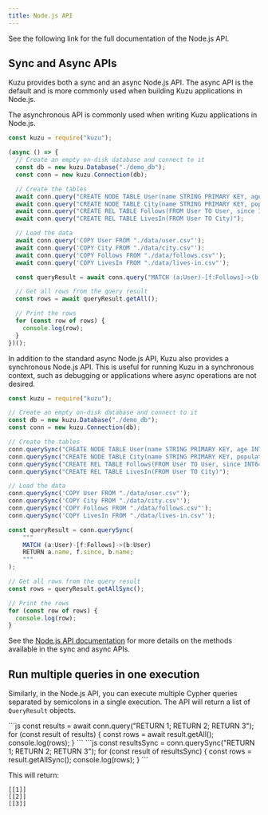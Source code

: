 ```yaml
---
title: Node.js API
---
```



See the following link for the full documentation of the Node.js API.

<LinkCard
  title="Node.js API documentation"
  href="https://kuzudb.com/api-docs/nodejs"
/>

## Sync and Async APIs

Kuzu provides both a sync and an async Node.js API. The async API is the default
and is more commonly used when building Kuzu applications in Node.js.

<Tabs>

<TabItem label="Async API">

The asynchronous API is commonly used when writing Kuzu applications in Node.js.

```js
const kuzu = require("kuzu");

(async () => {
  // Create an empty on-disk database and connect to it
  const db = new kuzu.Database("./demo_db");
  const conn = new kuzu.Connection(db);

  // Create the tables
  await conn.query("CREATE NODE TABLE User(name STRING PRIMARY KEY, age INT64)");
  await conn.query("CREATE NODE TABLE City(name STRING PRIMARY KEY, population INT64)");
  await conn.query("CREATE REL TABLE Follows(FROM User TO User, since INT64)");
  await conn.query("CREATE REL TABLE LivesIn(FROM User TO City)");

  // Load the data
  await conn.query('COPY User FROM "./data/user.csv"');
  await conn.query('COPY City FROM "./data/city.csv"');
  await conn.query('COPY Follows FROM "./data/follows.csv"');
  await conn.query('COPY LivesIn FROM "./data/lives-in.csv"');

  const queryResult = await conn.query("MATCH (a:User)-[f:Follows]->(b:User) RETURN a.name, f.since, b.name;");

  // Get all rows from the query result
  const rows = await queryResult.getAll();

  // Print the rows
  for (const row of rows) {
    console.log(row);
  }
})();
```

</TabItem>

<TabItem label="Sync API">

In addition to the standard async Node.js API, Kuzu also provides a synchronous Node.js API.
This is useful for running Kuzu in a synchronous context, such as debugging or applications
where async operations are not desired.

```js
const kuzu = require("kuzu");

// Create an empty on-disk database and connect to it
const db = new kuzu.Database("./demo_db");
const conn = new kuzu.Connection(db);

// Create the tables
conn.querySync("CREATE NODE TABLE User(name STRING PRIMARY KEY, age INT64)");
conn.querySync("CREATE NODE TABLE City(name STRING PRIMARY KEY, population INT64)");
conn.querySync("CREATE REL TABLE Follows(FROM User TO User, since INT64)");
conn.querySync("CREATE REL TABLE LivesIn(FROM User TO City)");

// Load the data
conn.querySync('COPY User FROM "./data/user.csv"');
conn.querySync('COPY City FROM "./data/city.csv"');
conn.querySync('COPY Follows FROM "./data/follows.csv"');
conn.querySync('COPY LivesIn FROM "./data/lives-in.csv"');

const queryResult = conn.querySync(
    """
    MATCH (a:User)-[f:Follows]->(b:User)
    RETURN a.name, f.since, b.name;
    """
);

// Get all rows from the query result
const rows = queryResult.getAllSync();

// Print the rows
for (const row of rows) {
  console.log(row);
}
```

</TabItem>

</Tabs>

See the [Node.js API documentation](https://api-docs.kuzudb.com/nodejs/) for more details
on the methods available in the sync and async APIs.

## Run multiple queries in one execution

Similarly, in the Node.js API, you can execute multiple Cypher queries separated by semicolons in a single execution.
The API will return a list of `QueryResult` objects.

<Tabs>

<TabItem label="Async API">
```js
const results = await conn.query("RETURN 1; RETURN 2; RETURN 3");
for (const result of results) {
  const rows = await result.getAll();
  console.log(rows);
}
```
</TabItem>

<TabItem label="Sync API">
```js
const resultsSync = conn.querySync("RETURN 1; RETURN 2; RETURN 3");
for (const result of resultsSync) {
  const rows = result.getAllSync();
  console.log(rows);
}
```
</TabItem>

</Tabs>

This will return:
```
[[1]]
[[2]]
[[3]]
```